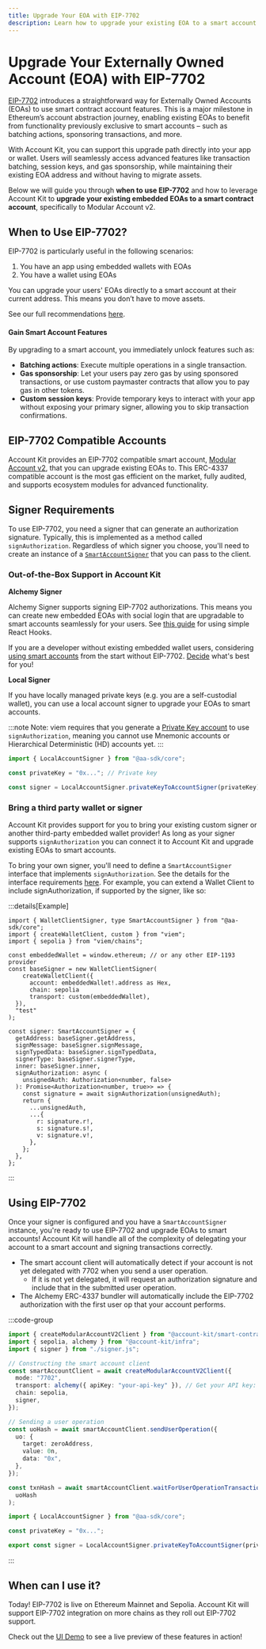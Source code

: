 ```yaml
---
title: Upgrade Your EOA with EIP-7702
description: Learn how to upgrade your existing EOA to a smart account using EIP-7702 with Account Kit.
---
```


# Upgrade Your Externally Owned Account (EOA) with EIP-7702

[EIP-7702](https://eips.ethereum.org/EIPS/eip-7702) introduces a straightforward way for Externally Owned Accounts (EOAs) to use smart contract account features. This is a major milestone in Ethereum’s account abstraction journey, enabling existing EOAs to benefit from functionality previously exclusive to smart accounts – such as batching actions, sponsoring transactions, and more.

With Account Kit, you can support this upgrade path directly into your app or wallet. Users will seamlessly access advanced features like transaction batching, session keys, and gas sponsorship, while maintaining their existing EOA address and without having to migrate assets.

Below we will guide you through **when to use EIP-7702** and how to leverage Account Kit to **upgrade your existing embedded EOAs to a smart contract account**, specifically to Modular Account v2.

## When to Use EIP-7702?

EIP-7702 is particularly useful in the following scenarios:

1. You have an app using embedded wallets with EOAs
2. You have a wallet using EOAs

You can upgrade your users' EOAs directly to a smart account at their current address. This means you don’t have to move assets.

See our full recommendations [here](https://www.alchemy.com/blog/eip-7702-ethereum-pectra-hardfork#for-developers-that-havent-yet-deployed-their-application).

#### Gain Smart Account Features

By upgrading to a smart account, you immediately unlock features such as:

- **Batching actions**: Execute multiple operations in a single transaction.
- **Gas sponsorship**: Let your users pay zero gas by using sponsored transactions, or use custom paymaster contracts that allow you to pay gas in other tokens.
- **Custom session keys**: Provide temporary keys to interact with your app without exposing your primary signer, allowing you to skip transaction confirmations.

## EIP-7702 Compatible Accounts

Account Kit provides an EIP-7702 compatible smart account, [Modular Account v2](#TODO/linktomav2), that you can upgrade existing EOAs to. This ERC-4337 compatible account is the most gas efficient on the market, fully audited, and supports ecosystem modules for advanced functionality.

## Signer Requirements

To use EIP-7702, you need a signer that can generate an authorization signature. Typically, this is implemented as a method called `signAuthorization`. Regardless of which signer you choose, you'll need to create an instance of a [`SmartAccountSigner`](/resources/types#smartaccountsigner) that you can pass to the client.

### Out-of-the-Box Support in Account Kit

**Alchemy Signer**

Alchemy Signer supports signing EIP-7702 authorizations. This means you can create new embedded EOAs with social login that are upgradable to smart accounts seamlessly for your users. See [this guide](#TODO/using-7702-react-doc) for using simple React Hooks.

If you are a developer without existing embedded wallet users, considering [using smart accounts](/react/quickstart) from the start without EIP-7702. [Decide](https://www.alchemy.com/blog/eip-7702-ethereum-pectra-hardfork#for-developers-that-havent-yet-deployed-their-application) what's best for you!

**Local Signer**

If you have locally managed private keys (e.g. you are a self-custodial wallet), you can use a local account signer to upgrade your EOAs to smart accounts.

:::note
Note: viem requires that you generate a [Private Key account](https://viem.sh/docs/clients/wallet#local-accounts-private-key-mnemonic-etc) to use `signAuthorization`, meaning you cannot use Mnemonic accounts or Hierarchical Deterministic (HD) accounts yet.
:::

```ts [types.ts] twoslash
import { LocalAccountSigner } from "@aa-sdk/core";

const privateKey = "0x..."; // Private key

const signer = LocalAccountSigner.privateKeyToAccountSigner(privateKey);
```

### Bring a third party wallet or signer

Account Kit provides support for you to bring your existing custom signer or another third-party embedded wallet provider! As long as your signer supports `signAuthorization` you can connect it to Account Kit and upgrade existing EOAs to smart accounts.

To bring your own signer, you'll need to define a `SmartAccountSigner` interface that implements `signAuthorization`. See the details for the interface requirements [here](/wallets/third-party/signers#implementing-smartaccountauthenticator-or-smartaccountsigner). For example, you can extend a Wallet Client to include signAuthorization, if supported by the signer, like so:

:::details[Example]

```tsx
import { WalletClientSigner, type SmartAccountSigner } from "@aa-sdk/core";
import { createWalletClient, custom } from "viem";
import { sepolia } from "viem/chains";

const embeddedWallet = window.ethereum; // or any other EIP-1193 provider
const baseSigner = new WalletClientSigner(
    createWalletClient({
      account: embeddedWallet!.address as Hex,
      chain: sepolia
      transport: custom(embeddedWallet),
  }),
  "test"
);

const signer: SmartAccountSigner = {
  getAddress: baseSigner.getAddress,
  signMessage: baseSigner.signMessage,
  signTypedData: baseSigner.signTypedData,
  signerType: baseSigner.signerType,
  inner: baseSigner.inner,
  signAuthorization: async (
    unsignedAuth: Authorization<number, false>
  ): Promise<Authorization<number, true>> => {
    const signature = await signAuthorization(unsignedAuth);
    return {
      ...unsignedAuth,
      ...{
        r: signature.r!,
        s: signature.s!,
        v: signature.v!,
      },
    };
  },
};
```

:::

## Using EIP-7702

Once your signer is configured and you have a `SmartAccountSigner` instance, you're ready to use EIP-7702 and upgrade EOAs to smart accounts! Account Kit will handle all of the complexity of delegating your account to a smart account and signing transactions correctly.

- The smart account client will automatically detect if your account is not yet delegated with 7702 when you send a user operation.
  - If it is not yet delegated, it will request an authorization signature and include that in the submitted user operation.
- The Alchemy ERC-4337 bundler will automatically include the EIP-7702 authorization with the first user op that your account performs.

:::code-group

```ts [example.ts] twoslash
import { createModularAccountV2Client } from "@account-kit/smart-contracts";
import { sepolia, alchemy } from "@account-kit/infra";
import { signer } from "./signer.js";

// Constructing the smart account client
const smartAccountClient = await createModularAccountV2Client({
  mode: "7702",
  transport: alchemy({ apiKey: "your-api-key" }), // Get your API key: https://dashboard.alchemy.com/apps
  chain: sepolia,
  signer,
});

// Sending a user operation
const uoHash = await smartAccountClient.sendUserOperation({
  uo: {
    target: zeroAddress,
    value: 0n,
    data: "0x",
  },
});

const txnHash = await smartAccountClient.waitForUserOperationTransaction(
  uoHash
);
```

```ts twoslash [signer.ts] filename="signer.ts"
import { LocalAccountSigner } from "@aa-sdk/core";

const privateKey = "0x...";

export const signer = LocalAccountSigner.privateKeyToAccountSigner(privateKey);
```

:::

## When can I use it?

Today! EIP-7702 is live on Ethereum Mainnet and Sepolia. Account Kit will support EIP-7702 integration on more chains as they roll out EIP-7702 support.

Check out the [UI Demo](https://demo.alchemy.com) to see a live preview of these features in action!
